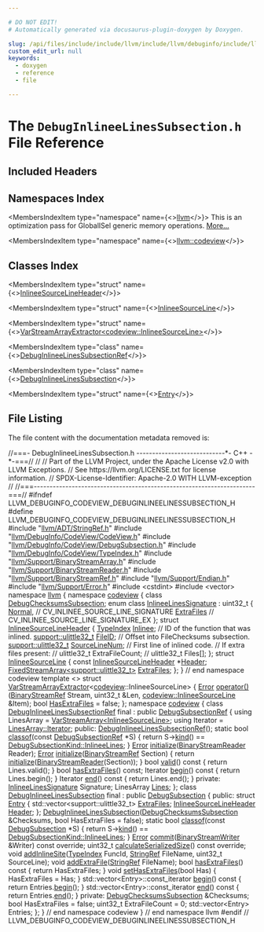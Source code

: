 ```yaml
---

# DO NOT EDIT!
# Automatically generated via docusaurus-plugin-doxygen by Doxygen.

slug: /api/files/include/include/llvm/include/llvm/debuginfo/include/llvm/debuginfo/codeview/debuginlineelinessubsection-h
custom_edit_url: null
keywords:
  - doxygen
  - reference
  - file

---
```





# The `DebugInlineeLinesSubsection.h` File Reference

<DoxygenPage pluginConfig={pluginConfig}>



## Included Headers

<IncludesList>
<IncludesListItem
  filePath="llvm/ADT/StringRef.h"
  permalink="/docs/api/files/include/include/llvm/include/llvm/adt/stringref-h"
  isLocal="true" />
<IncludesListItem
  filePath="llvm/DebugInfo/CodeView/CodeView.h"
  permalink="/docs/api/files/include/include/llvm/include/llvm/debuginfo/include/llvm/debuginfo/codeview/codeview-h"
  isLocal="true" />
<IncludesListItem
  filePath="llvm/DebugInfo/CodeView/DebugSubsection.h"
  permalink="/docs/api/files/include/include/llvm/include/llvm/debuginfo/include/llvm/debuginfo/codeview/debugsubsection-h"
  isLocal="true" />
<IncludesListItem
  filePath="llvm/DebugInfo/CodeView/TypeIndex.h"
  permalink="/docs/api/files/include/include/llvm/include/llvm/debuginfo/include/llvm/debuginfo/codeview/typeindex-h"
  isLocal="true" />
<IncludesListItem
  filePath="llvm/Support/BinaryStreamArray.h"
  permalink="/docs/api/files/include/include/llvm/include/llvm/support/binarystreamarray-h"
  isLocal="true" />
<IncludesListItem
  filePath="llvm/Support/BinaryStreamReader.h"
  permalink="/docs/api/files/include/include/llvm/include/llvm/support/binarystreamreader-h"
  isLocal="true" />
<IncludesListItem
  filePath="llvm/Support/BinaryStreamRef.h"
  permalink="/docs/api/files/include/include/llvm/include/llvm/support/binarystreamref-h"
  isLocal="true" />
<IncludesListItem
  filePath="llvm/Support/Endian.h"
  permalink="/docs/api/files/include/include/llvm/include/llvm/support/endian-h"
  isLocal="true" />
<IncludesListItem
  filePath="llvm/Support/Error.h"
  permalink="/docs/api/files/include/include/llvm/include/llvm/support/error-h"
  isLocal="true" />
<IncludesListItem
  filePath="cstdint"
  permalink=""
  isLocal="false" />
<IncludesListItem
  filePath="vector"
  permalink=""
  isLocal="false" />
</IncludesList>

## Namespaces Index

<MembersIndex>

<MembersIndexItem
  type="namespace"
  name={<><a href="/docs/api/namespaces/llvm">llvm</a></>}>
This is an optimization pass for GlobalISel generic memory operations. <a href="/docs/api/namespaces/llvm/#details">More...</a>
</MembersIndexItem>

<MembersIndexItem
  type="namespace"
  name={<><a href="/docs/api/namespaces/llvm/codeview">llvm::codeview</a></>}>
</MembersIndexItem>

</MembersIndex>

## Classes Index

<MembersIndex>

<MembersIndexItem
  type="struct"
  name={<><a href="/docs/api/structs/llvm/codeview/inlineesourcelineheader">InlineeSourceLineHeader</a></>}>
</MembersIndexItem>

<MembersIndexItem
  type="struct"
  name={<><a href="/docs/api/structs/llvm/codeview/inlineesourceline">InlineeSourceLine</a></>}>
</MembersIndexItem>

<MembersIndexItem
  type="struct"
  name={<><a href="/docs/api/structs/llvm/varstreamarrayextractor-9b4de5093dad8cc2d1cfc74899935088">VarStreamArrayExtractor&lt;codeview::InlineeSourceLine&gt;</a></>}>
</MembersIndexItem>

<MembersIndexItem
  type="class"
  name={<><a href="/docs/api/classes/llvm/codeview/debuginlineelinessubsectionref">DebugInlineeLinesSubsectionRef</a></>}>
</MembersIndexItem>

<MembersIndexItem
  type="class"
  name={<><a href="/docs/api/classes/llvm/codeview/debuginlineelinessubsection">DebugInlineeLinesSubsection</a></>}>
</MembersIndexItem>

<MembersIndexItem
  type="struct"
  name={<><a href="/docs/api/structs/llvm/codeview/debuginlineelinessubsection/entry">Entry</a></>}>
</MembersIndexItem>

</MembersIndex>


## File Listing

The file content with the documentation metadata removed is:

<ProgramListing>

<Link id="l00001" /><CodeLine lineNumber="1"><span class="doxyHighlightComment">//===- DebugInlineeLinesSubsection.h ----------------------------&#42;- C++ -&#42;-===//</span></CodeLine>
<Link id="l00002" /><CodeLine lineNumber="2"><span class="doxyHighlightComment">//</span></CodeLine>
<Link id="l00003" /><CodeLine lineNumber="3"><span class="doxyHighlightComment">// Part of the LLVM Project, under the Apache License v2.0 with LLVM Exceptions.</span></CodeLine>
<Link id="l00004" /><CodeLine lineNumber="4"><span class="doxyHighlightComment">// See https://llvm.org/LICENSE.txt for license information.</span></CodeLine>
<Link id="l00005" /><CodeLine lineNumber="5"><span class="doxyHighlightComment">// SPDX-License-Identifier: Apache-2.0 WITH LLVM-exception</span></CodeLine>
<Link id="l00006" /><CodeLine lineNumber="6"><span class="doxyHighlightComment">//</span></CodeLine>
<Link id="l00007" /><CodeLine lineNumber="7"><span class="doxyHighlightComment">//===----------------------------------------------------------------------===//</span></CodeLine>
<Link id="l00008" /><CodeLine lineNumber="8"></CodeLine>
<Link id="l00009" /><CodeLine lineNumber="9"><span class="doxyHighlightPreprocessor">#ifndef LLVM&#95;DEBUGINFO&#95;CODEVIEW&#95;DEBUGINLINEELINESSUBSECTION&#95;H</span></CodeLine>
<Link id="l00010" /><CodeLine lineNumber="10"><span class="doxyHighlightPreprocessor">#define LLVM&#95;DEBUGINFO&#95;CODEVIEW&#95;DEBUGINLINEELINESSUBSECTION&#95;H</span></CodeLine>
<Link id="l00011" /><CodeLine lineNumber="11"></CodeLine>
<Link id="l00012" /><CodeLine lineNumber="12"><span class="doxyHighlightPreprocessor">#include &quot;<a href="/docs/api/files/include/include/llvm/include/llvm/adt/stringref-h">llvm/ADT/StringRef.h</a>&quot;</span></CodeLine>
<Link id="l00013" /><CodeLine lineNumber="13"><span class="doxyHighlightPreprocessor">#include &quot;<a href="/docs/api/files/include/include/llvm/include/llvm/debuginfo/include/llvm/debuginfo/codeview/codeview-h">llvm/DebugInfo/CodeView/CodeView.h</a>&quot;</span></CodeLine>
<Link id="l00014" /><CodeLine lineNumber="14"><span class="doxyHighlightPreprocessor">#include &quot;<a href="/docs/api/files/include/include/llvm/include/llvm/debuginfo/include/llvm/debuginfo/codeview/debugsubsection-h">llvm/DebugInfo/CodeView/DebugSubsection.h</a>&quot;</span></CodeLine>
<Link id="l00015" /><CodeLine lineNumber="15"><span class="doxyHighlightPreprocessor">#include &quot;<a href="/docs/api/files/include/include/llvm/include/llvm/debuginfo/include/llvm/debuginfo/codeview/typeindex-h">llvm/DebugInfo/CodeView/TypeIndex.h</a>&quot;</span></CodeLine>
<Link id="l00016" /><CodeLine lineNumber="16"><span class="doxyHighlightPreprocessor">#include &quot;<a href="/docs/api/files/include/include/llvm/include/llvm/support/binarystreamarray-h">llvm/Support/BinaryStreamArray.h</a>&quot;</span></CodeLine>
<Link id="l00017" /><CodeLine lineNumber="17"><span class="doxyHighlightPreprocessor">#include &quot;<a href="/docs/api/files/include/include/llvm/include/llvm/support/binarystreamreader-h">llvm/Support/BinaryStreamReader.h</a>&quot;</span></CodeLine>
<Link id="l00018" /><CodeLine lineNumber="18"><span class="doxyHighlightPreprocessor">#include &quot;<a href="/docs/api/files/include/include/llvm/include/llvm/support/binarystreamref-h">llvm/Support/BinaryStreamRef.h</a>&quot;</span></CodeLine>
<Link id="l00019" /><CodeLine lineNumber="19"><span class="doxyHighlightPreprocessor">#include &quot;<a href="/docs/api/files/include/include/llvm/include/llvm/support/endian-h">llvm/Support/Endian.h</a>&quot;</span></CodeLine>
<Link id="l00020" /><CodeLine lineNumber="20"><span class="doxyHighlightPreprocessor">#include &quot;<a href="/docs/api/files/include/include/llvm/include/llvm/support/error-h">llvm/Support/Error.h</a>&quot;</span></CodeLine>
<Link id="l00021" /><CodeLine lineNumber="21"><span class="doxyHighlightPreprocessor">#include &lt;cstdint&gt;</span></CodeLine>
<Link id="l00022" /><CodeLine lineNumber="22"><span class="doxyHighlightPreprocessor">#include &lt;vector&gt;</span></CodeLine>
<Link id="l00023" /><CodeLine lineNumber="23"></CodeLine>
<Link id="l00024" /><CodeLine lineNumber="24"><span class="doxyHighlightKeyword">namespace </span><span class="doxyHighlight"><a href="/docs/api/namespaces/llvm">llvm</a> &#123;</span></CodeLine>
<Link id="l00025" /><CodeLine lineNumber="25"></CodeLine>
<Link id="l00026" /><CodeLine lineNumber="26"><span class="doxyHighlightKeyword">namespace </span><span class="doxyHighlight"><a href="/docs/api/namespaces/llvm/codeview">codeview</a> &#123;</span></CodeLine>
<Link id="l00027" /><CodeLine lineNumber="27"></CodeLine>
<Link id="l00028" /><CodeLine lineNumber="28"><span class="doxyHighlightKeyword">class </span><span class="doxyHighlight"><a href="/docs/api/classes/llvm/codeview/debugchecksumssubsection">DebugChecksumsSubsection</a>;</span></CodeLine>
<Link id="l00029" /><CodeLine lineNumber="29"></CodeLine>
<Link id="l00030" /><CodeLine lineNumber="30" lineLink="/docs/api/namespaces/llvm/codeview/#a08f9595105b99b907e21c1a83182c27c"><span class="doxyHighlightKeyword">enum class</span><span class="doxyHighlight"> <a href="/docs/api/namespaces/llvm/codeview/#a08f9595105b99b907e21c1a83182c27c">InlineeLinesSignature</a> : uint32&#95;t &#123;</span></CodeLine>
<Link id="l00031" /><CodeLine lineNumber="31" lineLink="/docs/api/namespaces/llvm/codeview/#a08f9595105b99b907e21c1a83182c27ca960b44c579bc2f6818d2daaf9e4c16f0"><span class="doxyHighlight">  <a href="/docs/api/namespaces/llvm/codeview/#a08f9595105b99b907e21c1a83182c27ca960b44c579bc2f6818d2daaf9e4c16f0">Normal</a>,    </span><span class="doxyHighlightComment">// CV&#95;INLINEE&#95;SOURCE&#95;LINE&#95;SIGNATURE</span></CodeLine>
<Link id="l00032" /><CodeLine lineNumber="32" lineLink="/docs/api/namespaces/llvm/codeview/#a08f9595105b99b907e21c1a83182c27ca22de9263f49d46b0e0c57ad50c7c0356"><span class="doxyHighlight">  <a href="/docs/api/namespaces/llvm/codeview/#a08f9595105b99b907e21c1a83182c27ca22de9263f49d46b0e0c57ad50c7c0356">ExtraFiles</a> </span><span class="doxyHighlightComment">// CV&#95;INLINEE&#95;SOURCE&#95;LINE&#95;SIGNATURE&#95;EX</span></CodeLine>
<Link id="l00033" /><CodeLine lineNumber="33"><span class="doxyHighlight">&#125;;</span></CodeLine>
<Link id="l00034" /><CodeLine lineNumber="34"></CodeLine>
<Link id="l00035" /><CodeLine lineNumber="35" lineLink="/docs/api/structs/llvm/codeview/inlineesourcelineheader"><span class="doxyHighlightKeyword">struct </span><span class="doxyHighlight"><a href="/docs/api/structs/llvm/codeview/inlineesourcelineheader">InlineeSourceLineHeader</a> &#123;</span></CodeLine>
<Link id="l00036" /><CodeLine lineNumber="36" lineLink="/docs/api/structs/llvm/codeview/inlineesourcelineheader/#aabef72851f70aaa31332b31a3ae91656"><span class="doxyHighlight">  <a href="/docs/api/classes/llvm/codeview/typeindex">TypeIndex</a> <a href="/docs/api/structs/llvm/codeview/inlineesourcelineheader/#aabef72851f70aaa31332b31a3ae91656">Inlinee</a>;                  </span><span class="doxyHighlightComment">// ID of the function that was inlined.</span></CodeLine>
<Link id="l00037" /><CodeLine lineNumber="37" lineLink="/docs/api/structs/llvm/codeview/inlineesourcelineheader/#a20b25bde9dea85a599055a31c12c0796"><span class="doxyHighlight">  <a href="/docs/api/namespaces/llvm/support/#a206b37274fa3e908017da357d12724d1">support::ulittle32&#95;t</a> <a href="/docs/api/structs/llvm/codeview/inlineesourcelineheader/#a20b25bde9dea85a599055a31c12c0796">FileID</a>;        </span><span class="doxyHighlightComment">// Offset into FileChecksums subsection.</span></CodeLine>
<Link id="l00038" /><CodeLine lineNumber="38" lineLink="/docs/api/structs/llvm/codeview/inlineesourcelineheader/#affb04ff49278245bde59cf14dcaec870"><span class="doxyHighlight">  <a href="/docs/api/namespaces/llvm/support/#a206b37274fa3e908017da357d12724d1">support::ulittle32&#95;t</a> <a href="/docs/api/structs/llvm/codeview/inlineesourcelineheader/#affb04ff49278245bde59cf14dcaec870">SourceLineNum</a>; </span><span class="doxyHighlightComment">// First line of inlined code.</span></CodeLine>
<Link id="l00039" /><CodeLine lineNumber="39"><span class="doxyHighlight">                                      </span><span class="doxyHighlightComment">// If extra files present:</span></CodeLine>
<Link id="l00040" /><CodeLine lineNumber="40"><span class="doxyHighlight">                                      </span><span class="doxyHighlightComment">//   ulittle32&#95;t ExtraFileCount;</span></CodeLine>
<Link id="l00041" /><CodeLine lineNumber="41"><span class="doxyHighlight">                                      </span><span class="doxyHighlightComment">//   ulittle32&#95;t Files&#91;&#93;;</span></CodeLine>
<Link id="l00042" /><CodeLine lineNumber="42"><span class="doxyHighlight">&#125;;</span></CodeLine>
<Link id="l00043" /><CodeLine lineNumber="43"></CodeLine>
<Link id="l00044" /><CodeLine lineNumber="44" lineLink="/docs/api/structs/llvm/codeview/inlineesourceline"><span class="doxyHighlightKeyword">struct </span><span class="doxyHighlight"><a href="/docs/api/structs/llvm/codeview/inlineesourceline">InlineeSourceLine</a> &#123;</span></CodeLine>
<Link id="l00045" /><CodeLine lineNumber="45" lineLink="/docs/api/structs/llvm/codeview/inlineesourceline/#ab548ca0f433f0d4fdd3585982881db05"><span class="doxyHighlight">  </span><span class="doxyHighlightKeyword">const</span><span class="doxyHighlight"> <a href="/docs/api/structs/llvm/codeview/inlineesourcelineheader">InlineeSourceLineHeader</a> &#42;<a href="/docs/api/structs/llvm/codeview/inlineesourceline/#ab548ca0f433f0d4fdd3585982881db05">Header</a>;</span></CodeLine>
<Link id="l00046" /><CodeLine lineNumber="46" lineLink="/docs/api/structs/llvm/codeview/inlineesourceline/#aabb180bb8c3abf7ab5600fb809e5023a"><span class="doxyHighlight">  <a href="/docs/api/classes/llvm/fixedstreamarray">FixedStreamArray&lt;support::ulittle32&#95;t&gt;</a> <a href="/docs/api/structs/llvm/codeview/inlineesourceline/#aabb180bb8c3abf7ab5600fb809e5023a">ExtraFiles</a>;</span></CodeLine>
<Link id="l00047" /><CodeLine lineNumber="47"><span class="doxyHighlight">&#125;;</span></CodeLine>
<Link id="l00048" /><CodeLine lineNumber="48"></CodeLine>
<Link id="l00049" /><CodeLine lineNumber="49"><span class="doxyHighlight">&#125; </span><span class="doxyHighlightComment">// end namespace codeview</span></CodeLine>
<Link id="l00050" /><CodeLine lineNumber="50"></CodeLine>
<Link id="l00051" /><CodeLine lineNumber="51" lineLink="/docs/api/structs/llvm/varstreamarrayextractor-9b4de5093dad8cc2d1cfc74899935088"><span class="doxyHighlightKeyword">template</span><span class="doxyHighlight"> &lt;&gt; </span><span class="doxyHighlightKeyword">struct </span><span class="doxyHighlight"><a href="/docs/api/structs/llvm/varstreamarrayextractor">VarStreamArrayExtractor</a>&lt;<a href="/docs/api/namespaces/llvm/codeview">codeview</a>::InlineeSourceLine&gt; &#123;</span></CodeLine>
<Link id="l00052" /><CodeLine lineNumber="52" lineLink="/docs/api/structs/llvm/varstreamarrayextractor-9b4de5093dad8cc2d1cfc74899935088/#abc1c2fff57fc9156c84f735a4f38bcb1"><span class="doxyHighlight">  <a href="/docs/api/classes/llvm/error">Error</a> <a href="/docs/api/structs/llvm/varstreamarrayextractor-9b4de5093dad8cc2d1cfc74899935088/#abc1c2fff57fc9156c84f735a4f38bcb1">operator()</a>(<a href="/docs/api/classes/llvm/binarystreamref">BinaryStreamRef</a> Stream, uint32&#95;t &amp;Len,</span></CodeLine>
<Link id="l00053" /><CodeLine lineNumber="53"><span class="doxyHighlight">                   <a href="/docs/api/structs/llvm/codeview/inlineesourceline">codeview::InlineeSourceLine</a> &amp;Item);</span></CodeLine>
<Link id="l00054" /><CodeLine lineNumber="54"></CodeLine>
<Link id="l00055" /><CodeLine lineNumber="55" lineLink="/docs/api/structs/llvm/varstreamarrayextractor-9b4de5093dad8cc2d1cfc74899935088/#aa429b69bcc4dd3dffd73cc2199eb287f"><span class="doxyHighlight">  </span><span class="doxyHighlightKeywordType">bool</span><span class="doxyHighlight"> <a href="/docs/api/structs/llvm/varstreamarrayextractor-9b4de5093dad8cc2d1cfc74899935088/#aa429b69bcc4dd3dffd73cc2199eb287f">HasExtraFiles</a> = </span><span class="doxyHighlightKeyword">false</span><span class="doxyHighlight">;</span></CodeLine>
<Link id="l00056" /><CodeLine lineNumber="56"><span class="doxyHighlight">&#125;;</span></CodeLine>
<Link id="l00057" /><CodeLine lineNumber="57"></CodeLine>
<Link id="l00058" /><CodeLine lineNumber="58"><span class="doxyHighlightKeyword">namespace </span><span class="doxyHighlight"><a href="/docs/api/namespaces/llvm/codeview">codeview</a> &#123;</span></CodeLine>
<Link id="l00059" /><CodeLine lineNumber="59"></CodeLine>
<Link id="l00060" /><CodeLine lineNumber="60" lineLink="/docs/api/classes/llvm/codeview/debuginlineelinessubsectionref"><span class="doxyHighlightKeyword">class </span><span class="doxyHighlight"><a href="/docs/api/classes/llvm/codeview/debuginlineelinessubsectionref/#a75f5417e8f3a18e5870cbccd67cee3da">DebugInlineeLinesSubsectionRef</a> final : </span><span class="doxyHighlightKeyword">public</span><span class="doxyHighlight"> <a href="/docs/api/classes/llvm/codeview/debugsubsectionref/#acca35ccd89314881b9924f28968ac872">DebugSubsectionRef</a> &#123;</span></CodeLine>
<Link id="l00061" /><CodeLine lineNumber="61"><span class="doxyHighlight">  </span><span class="doxyHighlightKeyword">using </span><span class="doxyHighlight">LinesArray = <a href="/docs/api/classes/llvm/varstreamarray">VarStreamArray&lt;InlineeSourceLine&gt;</a>;</span></CodeLine>
<Link id="l00062" /><CodeLine lineNumber="62"><span class="doxyHighlight">  </span><span class="doxyHighlightKeyword">using </span><span class="doxyHighlight">Iterator = <a href="/docs/api/classes/llvm/varstreamarray/#aa2a501e4fac82ff7604ebcf0a89dec13">LinesArray::Iterator</a>;</span></CodeLine>
<Link id="l00063" /><CodeLine lineNumber="63"></CodeLine>
<Link id="l00064" /><CodeLine lineNumber="64"><span class="doxyHighlightKeyword">public</span><span class="doxyHighlight">:</span></CodeLine>
<Link id="l00065" /><CodeLine lineNumber="65"><span class="doxyHighlight">  <a href="/docs/api/classes/llvm/codeview/debuginlineelinessubsectionref/#a75f5417e8f3a18e5870cbccd67cee3da">DebugInlineeLinesSubsectionRef</a>();</span></CodeLine>
<Link id="l00066" /><CodeLine lineNumber="66"></CodeLine>
<Link id="l00067" /><CodeLine lineNumber="67" lineLink="/docs/api/classes/llvm/codeview/debuginlineelinessubsectionref/#afaed00ea20fbac98d0778b80ef978f89"><span class="doxyHighlight">  </span><span class="doxyHighlightKeyword">static</span><span class="doxyHighlight"> </span><span class="doxyHighlightKeywordType">bool</span><span class="doxyHighlight"> <a href="/docs/api/classes/llvm/codeview/debuginlineelinessubsectionref/#afaed00ea20fbac98d0778b80ef978f89">classof</a>(</span><span class="doxyHighlightKeyword">const</span><span class="doxyHighlight"> <a href="/docs/api/classes/llvm/codeview/debugsubsectionref/#acca35ccd89314881b9924f28968ac872">DebugSubsectionRef</a> &#42;S) &#123;</span></CodeLine>
<Link id="l00068" /><CodeLine lineNumber="68"><span class="doxyHighlight">    </span><span class="doxyHighlightKeywordFlow">return</span><span class="doxyHighlight"> S-&gt;<a href="/docs/api/classes/llvm/codeview/debugsubsectionref/#a83bd49c4af0b650932ba2b257c67f94c">kind</a>() == <a href="/docs/api/namespaces/llvm/codeview/#a04eb43a6dc736c2d6ed8dcc6d636a2afa55754bcb413b06333e15211f66f05353">DebugSubsectionKind::InlineeLines</a>;</span></CodeLine>
<Link id="l00069" /><CodeLine lineNumber="69"><span class="doxyHighlight">  &#125;</span></CodeLine>
<Link id="l00070" /><CodeLine lineNumber="70"></CodeLine>
<Link id="l00071" /><CodeLine lineNumber="71"><span class="doxyHighlight">  <a href="/docs/api/classes/llvm/error">Error</a> <a href="/docs/api/classes/llvm/codeview/debuginlineelinessubsectionref/#ad817270ee6ed5e68b96642b3fddafa23">initialize</a>(<a href="/docs/api/classes/llvm/binarystreamreader">BinaryStreamReader</a> Reader);</span></CodeLine>
<Link id="l00072" /><CodeLine lineNumber="72" lineLink="/docs/api/classes/llvm/codeview/debuginlineelinessubsectionref/#a99414b03512fec964c7064c748b7790d"><span class="doxyHighlight">  <a href="/docs/api/classes/llvm/error">Error</a> <a href="/docs/api/classes/llvm/codeview/debuginlineelinessubsectionref/#a99414b03512fec964c7064c748b7790d">initialize</a>(<a href="/docs/api/classes/llvm/binarystreamref">BinaryStreamRef</a> Section) &#123;</span></CodeLine>
<Link id="l00073" /><CodeLine lineNumber="73"><span class="doxyHighlight">    </span><span class="doxyHighlightKeywordFlow">return</span><span class="doxyHighlight"> <a href="/docs/api/classes/llvm/codeview/debuginlineelinessubsectionref/#ad817270ee6ed5e68b96642b3fddafa23">initialize</a>(<a href="/docs/api/classes/llvm/binarystreamreader">BinaryStreamReader</a>(Section));</span></CodeLine>
<Link id="l00074" /><CodeLine lineNumber="74"><span class="doxyHighlight">  &#125;</span></CodeLine>
<Link id="l00075" /><CodeLine lineNumber="75"></CodeLine>
<Link id="l00076" /><CodeLine lineNumber="76" lineLink="/docs/api/classes/llvm/codeview/debuginlineelinessubsectionref/#a80e06db8787025bf724c06d0799f79e0"><span class="doxyHighlight">  </span><span class="doxyHighlightKeywordType">bool</span><span class="doxyHighlight"> <a href="/docs/api/classes/llvm/codeview/debuginlineelinessubsectionref/#a80e06db8787025bf724c06d0799f79e0">valid</a>()</span><span class="doxyHighlightKeyword"> const </span><span class="doxyHighlight">&#123; </span><span class="doxyHighlightKeywordFlow">return</span><span class="doxyHighlight"> Lines.valid(); &#125;</span></CodeLine>
<Link id="l00077" /><CodeLine lineNumber="77"><span class="doxyHighlight">  </span><span class="doxyHighlightKeywordType">bool</span><span class="doxyHighlight"> <a href="/docs/api/classes/llvm/codeview/debuginlineelinessubsectionref/#a13fac33d41827f2ff83a1fe9e1ea7bfe">hasExtraFiles</a>() </span><span class="doxyHighlightKeyword">const</span><span class="doxyHighlight">;</span></CodeLine>
<Link id="l00078" /><CodeLine lineNumber="78"></CodeLine>
<Link id="l00079" /><CodeLine lineNumber="79" lineLink="/docs/api/classes/llvm/codeview/debuginlineelinessubsectionref/#a05950dd117913eb771a19edc3d2bc90c"><span class="doxyHighlight">  Iterator <a href="/docs/api/classes/llvm/codeview/debuginlineelinessubsectionref/#a05950dd117913eb771a19edc3d2bc90c">begin</a>()</span><span class="doxyHighlightKeyword"> const </span><span class="doxyHighlight">&#123; </span><span class="doxyHighlightKeywordFlow">return</span><span class="doxyHighlight"> Lines.begin(); &#125;</span></CodeLine>
<Link id="l00080" /><CodeLine lineNumber="80" lineLink="/docs/api/classes/llvm/codeview/debuginlineelinessubsectionref/#a6b40714b4106b436a68191d2d49d5c0f"><span class="doxyHighlight">  Iterator <a href="/docs/api/classes/llvm/codeview/debuginlineelinessubsectionref/#a6b40714b4106b436a68191d2d49d5c0f">end</a>()</span><span class="doxyHighlightKeyword"> const </span><span class="doxyHighlight">&#123; </span><span class="doxyHighlightKeywordFlow">return</span><span class="doxyHighlight"> Lines.end(); &#125;</span></CodeLine>
<Link id="l00081" /><CodeLine lineNumber="81"></CodeLine>
<Link id="l00082" /><CodeLine lineNumber="82"><span class="doxyHighlightKeyword">private</span><span class="doxyHighlight">:</span></CodeLine>
<Link id="l00083" /><CodeLine lineNumber="83"><span class="doxyHighlight">  <a href="/docs/api/namespaces/llvm/codeview/#a08f9595105b99b907e21c1a83182c27c">InlineeLinesSignature</a> Signature;</span></CodeLine>
<Link id="l00084" /><CodeLine lineNumber="84"><span class="doxyHighlight">  LinesArray <a href="/docs/api/namespaces/llvm/codeview/#a04eb43a6dc736c2d6ed8dcc6d636a2afaa0b0293a2db49f5f93c15a62e095c819">Lines</a>;</span></CodeLine>
<Link id="l00085" /><CodeLine lineNumber="85"><span class="doxyHighlight">&#125;;</span></CodeLine>
<Link id="l00086" /><CodeLine lineNumber="86"></CodeLine>
<Link id="l00087" /><CodeLine lineNumber="87" lineLink="/docs/api/classes/llvm/codeview/debuginlineelinessubsection"><span class="doxyHighlightKeyword">class </span><span class="doxyHighlight"><a href="/docs/api/classes/llvm/codeview/debuginlineelinessubsection/#ac0691dc63159fad8482e048f979beada">DebugInlineeLinesSubsection</a> final : </span><span class="doxyHighlightKeyword">public</span><span class="doxyHighlight"> <a href="/docs/api/classes/llvm/codeview/debugsubsection/#a26fb19e2bc0b10bfd18fc82adf07c635">DebugSubsection</a> &#123;</span></CodeLine>
<Link id="l00088" /><CodeLine lineNumber="88"><span class="doxyHighlightKeyword">public</span><span class="doxyHighlight">:</span></CodeLine>
<Link id="l00089" /><CodeLine lineNumber="89" lineLink="/docs/api/structs/llvm/codeview/debuginlineelinessubsection/entry"><span class="doxyHighlight">  </span><span class="doxyHighlightKeyword">struct </span><span class="doxyHighlight"><a href="/docs/api/structs/llvm/codeview/debuginlineelinessubsection/entry">Entry</a> &#123;</span></CodeLine>
<Link id="l00090" /><CodeLine lineNumber="90" lineLink="/docs/api/structs/llvm/codeview/debuginlineelinessubsection/entry/#a741a05d963fb48249dd642bb3c804a47"><span class="doxyHighlight">    std::vector&lt;support::ulittle32&#95;t&gt; <a href="/docs/api/structs/llvm/codeview/debuginlineelinessubsection/entry/#a741a05d963fb48249dd642bb3c804a47">ExtraFiles</a>;</span></CodeLine>
<Link id="l00091" /><CodeLine lineNumber="91" lineLink="/docs/api/structs/llvm/codeview/debuginlineelinessubsection/entry/#ad4ea5c5570004abd9e6ea07fb8fff48e"><span class="doxyHighlight">    <a href="/docs/api/structs/llvm/codeview/inlineesourcelineheader">InlineeSourceLineHeader</a> <a href="/docs/api/structs/llvm/codeview/debuginlineelinessubsection/entry/#ad4ea5c5570004abd9e6ea07fb8fff48e">Header</a>;</span></CodeLine>
<Link id="l00092" /><CodeLine lineNumber="92"><span class="doxyHighlight">  &#125;;</span></CodeLine>
<Link id="l00093" /><CodeLine lineNumber="93"></CodeLine>
<Link id="l00094" /><CodeLine lineNumber="94"><span class="doxyHighlight">  <a href="/docs/api/classes/llvm/codeview/debuginlineelinessubsection/#ac0691dc63159fad8482e048f979beada">DebugInlineeLinesSubsection</a>(<a href="/docs/api/classes/llvm/codeview/debugchecksumssubsection">DebugChecksumsSubsection</a> &amp;Checksums,</span></CodeLine>
<Link id="l00095" /><CodeLine lineNumber="95"><span class="doxyHighlight">                              </span><span class="doxyHighlightKeywordType">bool</span><span class="doxyHighlight"> HasExtraFiles = </span><span class="doxyHighlightKeyword">false</span><span class="doxyHighlight">);</span></CodeLine>
<Link id="l00096" /><CodeLine lineNumber="96"></CodeLine>
<Link id="l00097" /><CodeLine lineNumber="97" lineLink="/docs/api/classes/llvm/codeview/debuginlineelinessubsection/#acb02aca214bda3c9ee97a99a9774fcdd"><span class="doxyHighlight">  </span><span class="doxyHighlightKeyword">static</span><span class="doxyHighlight"> </span><span class="doxyHighlightKeywordType">bool</span><span class="doxyHighlight"> <a href="/docs/api/classes/llvm/codeview/debuginlineelinessubsection/#acb02aca214bda3c9ee97a99a9774fcdd">classof</a>(</span><span class="doxyHighlightKeyword">const</span><span class="doxyHighlight"> <a href="/docs/api/classes/llvm/codeview/debugsubsection/#a26fb19e2bc0b10bfd18fc82adf07c635">DebugSubsection</a> &#42;S) &#123;</span></CodeLine>
<Link id="l00098" /><CodeLine lineNumber="98"><span class="doxyHighlight">    </span><span class="doxyHighlightKeywordFlow">return</span><span class="doxyHighlight"> S-&gt;<a href="/docs/api/classes/llvm/codeview/debugsubsection/#a4cd16f96c9807dbf22886318f0b0e7bb">kind</a>() == <a href="/docs/api/namespaces/llvm/codeview/#a04eb43a6dc736c2d6ed8dcc6d636a2afa55754bcb413b06333e15211f66f05353">DebugSubsectionKind::InlineeLines</a>;</span></CodeLine>
<Link id="l00099" /><CodeLine lineNumber="99"><span class="doxyHighlight">  &#125;</span></CodeLine>
<Link id="l00100" /><CodeLine lineNumber="100"></CodeLine>
<Link id="l00101" /><CodeLine lineNumber="101"><span class="doxyHighlight">  <a href="/docs/api/classes/llvm/error">Error</a> <a href="/docs/api/classes/llvm/codeview/debuginlineelinessubsection/#a771a583e046704fd7ec99603a9ae724f">commit</a>(<a href="/docs/api/classes/llvm/binarystreamwriter">BinaryStreamWriter</a> &amp;Writer) </span><span class="doxyHighlightKeyword">const override</span><span class="doxyHighlight">;</span></CodeLine>
<Link id="l00102" /><CodeLine lineNumber="102"><span class="doxyHighlight">  uint32&#95;t <a href="/docs/api/classes/llvm/codeview/debuginlineelinessubsection/#a2025bb206eef9088103c6f7676543441">calculateSerializedSize</a>() </span><span class="doxyHighlightKeyword">const override</span><span class="doxyHighlight">;</span></CodeLine>
<Link id="l00103" /><CodeLine lineNumber="103"></CodeLine>
<Link id="l00104" /><CodeLine lineNumber="104"><span class="doxyHighlight">  </span><span class="doxyHighlightKeywordType">void</span><span class="doxyHighlight"> <a href="/docs/api/classes/llvm/codeview/debuginlineelinessubsection/#a47c3336318ce078e302bde7b2ef2a729">addInlineSite</a>(<a href="/docs/api/classes/llvm/codeview/typeindex">TypeIndex</a> FuncId, <a href="/docs/api/classes/llvm/stringref">StringRef</a> FileName, uint32&#95;t SourceLine);</span></CodeLine>
<Link id="l00105" /><CodeLine lineNumber="105"><span class="doxyHighlight">  </span><span class="doxyHighlightKeywordType">void</span><span class="doxyHighlight"> <a href="/docs/api/classes/llvm/codeview/debuginlineelinessubsection/#abbff0aa38c57fbc74edcc2b66d956222">addExtraFile</a>(<a href="/docs/api/classes/llvm/stringref">StringRef</a> FileName);</span></CodeLine>
<Link id="l00106" /><CodeLine lineNumber="106"></CodeLine>
<Link id="l00107" /><CodeLine lineNumber="107" lineLink="/docs/api/classes/llvm/codeview/debuginlineelinessubsection/#aaa6be98e6cdc36561522f63ccca1f0d5"><span class="doxyHighlight">  </span><span class="doxyHighlightKeywordType">bool</span><span class="doxyHighlight"> <a href="/docs/api/classes/llvm/codeview/debuginlineelinessubsection/#aaa6be98e6cdc36561522f63ccca1f0d5">hasExtraFiles</a>()</span><span class="doxyHighlightKeyword"> const </span><span class="doxyHighlight">&#123; </span><span class="doxyHighlightKeywordFlow">return</span><span class="doxyHighlight"> HasExtraFiles; &#125;</span></CodeLine>
<Link id="l00108" /><CodeLine lineNumber="108" lineLink="/docs/api/classes/llvm/codeview/debuginlineelinessubsection/#a4672f51ff5d4765e8beaeeab3675b398"><span class="doxyHighlight">  </span><span class="doxyHighlightKeywordType">void</span><span class="doxyHighlight"> <a href="/docs/api/classes/llvm/codeview/debuginlineelinessubsection/#a4672f51ff5d4765e8beaeeab3675b398">setHasExtraFiles</a>(</span><span class="doxyHighlightKeywordType">bool</span><span class="doxyHighlight"> Has) &#123; HasExtraFiles = Has; &#125;</span></CodeLine>
<Link id="l00109" /><CodeLine lineNumber="109"></CodeLine>
<Link id="l00110" /><CodeLine lineNumber="110" lineLink="/docs/api/classes/llvm/codeview/debuginlineelinessubsection/#a4e8a9897d0989ba8aa344e0b9804015d"><span class="doxyHighlight">  std::vector&lt;Entry&gt;::const&#95;iterator <a href="/docs/api/classes/llvm/codeview/debuginlineelinessubsection/#a4e8a9897d0989ba8aa344e0b9804015d">begin</a>()</span><span class="doxyHighlightKeyword"> const </span><span class="doxyHighlight">&#123; </span><span class="doxyHighlightKeywordFlow">return</span><span class="doxyHighlight"> Entries.<a href="/docs/api/classes/llvm/smallvectortemplatecommon/#a8a045d250952c0867382a9840ee18fdf">begin</a>(); &#125;</span></CodeLine>
<Link id="l00111" /><CodeLine lineNumber="111" lineLink="/docs/api/classes/llvm/codeview/debuginlineelinessubsection/#a619dcb9a422c2e796481d8fe9b9b5e91"><span class="doxyHighlight">  std::vector&lt;Entry&gt;::const&#95;iterator <a href="/docs/api/classes/llvm/codeview/debuginlineelinessubsection/#a619dcb9a422c2e796481d8fe9b9b5e91">end</a>()</span><span class="doxyHighlightKeyword"> const </span><span class="doxyHighlight">&#123; </span><span class="doxyHighlightKeywordFlow">return</span><span class="doxyHighlight"> Entries.<a href="/docs/api/classes/llvm/smallvectortemplatecommon/#a075e34e98605d0e7c289763a104869ac">end</a>(); &#125;</span></CodeLine>
<Link id="l00112" /><CodeLine lineNumber="112"></CodeLine>
<Link id="l00113" /><CodeLine lineNumber="113"><span class="doxyHighlightKeyword">private</span><span class="doxyHighlight">:</span></CodeLine>
<Link id="l00114" /><CodeLine lineNumber="114"><span class="doxyHighlight">  <a href="/docs/api/classes/llvm/codeview/debugchecksumssubsection">DebugChecksumsSubsection</a> &amp;Checksums;</span></CodeLine>
<Link id="l00115" /><CodeLine lineNumber="115"><span class="doxyHighlight">  </span><span class="doxyHighlightKeywordType">bool</span><span class="doxyHighlight"> HasExtraFiles = </span><span class="doxyHighlightKeyword">false</span><span class="doxyHighlight">;</span></CodeLine>
<Link id="l00116" /><CodeLine lineNumber="116"><span class="doxyHighlight">  uint32&#95;t ExtraFileCount = 0;</span></CodeLine>
<Link id="l00117" /><CodeLine lineNumber="117"><span class="doxyHighlight">  std::vector&lt;Entry&gt; Entries;</span></CodeLine>
<Link id="l00118" /><CodeLine lineNumber="118"><span class="doxyHighlight">&#125;;</span></CodeLine>
<Link id="l00119" /><CodeLine lineNumber="119"></CodeLine>
<Link id="l00120" /><CodeLine lineNumber="120"><span class="doxyHighlight">&#125; </span><span class="doxyHighlightComment">// end namespace codeview</span></CodeLine>
<Link id="l00121" /><CodeLine lineNumber="121"></CodeLine>
<Link id="l00122" /><CodeLine lineNumber="122"><span class="doxyHighlight">&#125; </span><span class="doxyHighlightComment">// end namespace llvm</span></CodeLine>
<Link id="l00123" /><CodeLine lineNumber="123"></CodeLine>
<Link id="l00124" /><CodeLine lineNumber="124"><span class="doxyHighlightPreprocessor">#endif </span><span class="doxyHighlightComment">// LLVM&#95;DEBUGINFO&#95;CODEVIEW&#95;DEBUGINLINEELINESSUBSECTION&#95;H</span></CodeLine>

</ProgramListing>


</DoxygenPage>
